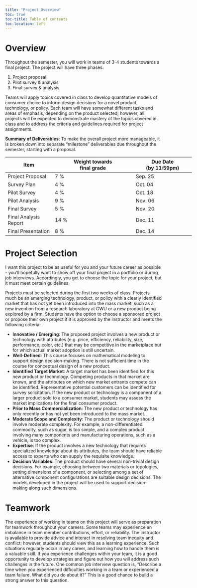 ```yaml
---
title: "Project Overview"
toc: true
toc-title: Table of contents
toc-location: left
---
```


# Overview

Throughout the semester, you will work in teams of 3-4 students towards a final project. The project will have three phases:

1. Project proposal
2. Pilot survey & analysis
3. Final survey & analysis

Teams will apply topics covered in class to develop quantitative models of consumer choice to inform design decisions for a novel product, technology, or policy. Each team will have somewhat different tasks and areas of emphasis, depending on the product selected; however, all projects will be expected to demonstrate mastery of the topics covered in class and to address the criteria and guidelines required for project assignments.

**Summary of Deliverables**: To make the overall project more manageable, it is broken down into separate "milestone" deliverables due throughout the semester, starting with a proposal.

<div style="width:600px">
Item            | Weight towards<br>final grade | Due Date<br>(by 11:59pm)
----------------|----------------------------|--------------------
Project Proposal      | 7 %    | Sep. 25
Survey Plan           | 4 %    | Oct. 04
Pilot Survey          | 4 %    | Oct. 18
Pilot Analysis        | 9 %    | Nov. 06
Final Survey          | 5 %    | Nov. 20
Final Analysis Report | 14 %   | Dec. 11
Final Presentation    | 8 %    | Dec. 14
</div>

# Project Selection

I want this project to be as useful for you and your future career as possible - you'll hopefully want to show off your final project in a portfolio or during job interviews. Accordingly, you get to choose the topic for your project, but it must meet certain guidelines.

Projects must be selected during the first two weeks of class. Projects much be an emerging technology, product, or policy with a clearly identified market that has not yet been introduced into the mass market, such as a new invention from a research laboratory at GWU or a new product being explored by a firm. Students have the option to choose a sponsored project or propose their own project if it is approved by the instructor and meets the following criteria:

- **Innovative / Emerging**: The proposed project involves a new product or technology with attributes (e.g. price, efficiency, reliability, size, performance, color, etc.) that may be competitive in the marketplace but for which actual market adoption is still uncertain.
- **Well-Defined**: This course focuses on mathematical modeling to support design decision-making. There is not sufficient time in the course for conceptual design of a new product.
- **Identified Target Market**: A target market has been identified for this new product or
technology. Competing products in that market are known, and the attributes on which new market entrants compete can be identified. Representative potential customers can be identified for survey solicitation. If the new product or technology is a component of a larger product sold to a consumer market, students may assess the market implications for the final consumer product.
- **Prior to Mass Commercialization**: The new product or technology has only recently or has not yet been introduced to the mass market.
- **Moderate Scope and Complexity**: The product or technology should involve moderate complexity. For example, a non-differentiated commodity, such as sugar, is too simple, and a complex product involving many components and manufacturing operations, such as a vehicle, is too complex.
- **Expertise**: If the product involves a new technology that requires specialized knowledge about its attributes, the team should have reliable access to experts who can supply the requisite knowledge.
- **Decision Variables**: The product should have several non-trivial design decisions. For example, choosing between two materials or topologies, setting dimensions of a component, or selecting among a set of alternative component configurations are suitable design decisions. The models developed in the project will be used to support decision-making along such dimensions.

# Teamwork

The experience of working in teams on this project will serve as preparation for teamwork throughout your careers. Some teams may experience an imbalance in team member contributions, effort, or reliability. The instructor is available to provide advice and interact in resolving team inequity and conflict; however, students should view this as a learning experience. Such situations regularly occur in any career, and learning how to handle them is a valuable skill. If you experience challenges within your team, it is a good opportunity to develop strategies and figure out how you will address such challenges in the future. One common job interview question is, "Describe a time when you experienced difficulties working in a team or experienced a team failure. What did you do about it?" This is a good chance to build a strong answer to this question.
